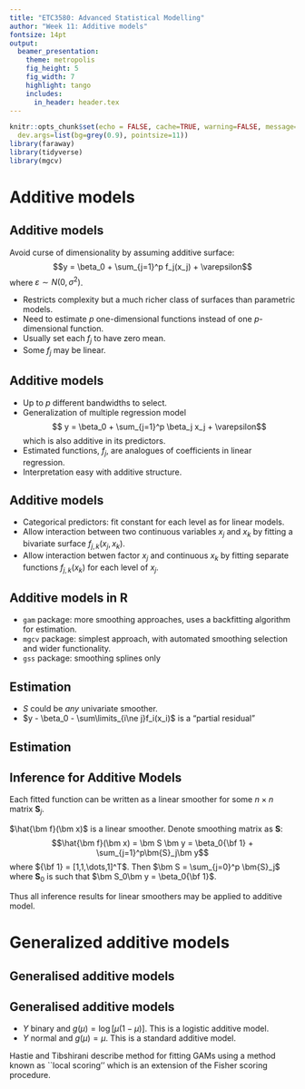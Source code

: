 ```yaml
---
title: "ETC3580: Advanced Statistical Modelling"
author: "Week 11: Additive models"
fontsize: 14pt
output:
  beamer_presentation:
    theme: metropolis
    fig_height: 5
    fig_width: 7
    highlight: tango
    includes:
      in_header: header.tex
---
```


```r
knitr::opts_chunk$set(echo = FALSE, cache=TRUE, warning=FALSE, message=FALSE,
  dev.args=list(bg=grey(0.9), pointsize=11))
library(faraway)
library(tidyverse)
library(mgcv)
```


# Additive models

## Additive models

Avoid curse of dimensionality by assuming additive surface:\vspace*{-0.2cm}
$$y = \beta_0 + \sum_{j=1}^p f_j(x_j) + \varepsilon$$
where $\varepsilon \sim N(0,\sigma^2)$.

 * Restricts complexity but a much richer class of surfaces than parametric models.
 * Need to estimate $p$ one-dimensional functions instead of one $p$-dimensional function.
 * Usually set each $f_j$ to have zero mean.
 * Some $f_j$ may be linear.

## Additive models

 * Up to $p$ different bandwidths to select.
 * Generalization of multiple regression model
  $$ y = \beta_0 + \sum_{j=1}^p \beta_j x_j + \varepsilon$$
which is also additive in its predictors.
 * Estimated functions, $f_j$, are analogues of coefficients in linear regression.
 * Interpretation easy with additive structure.

## Additive models

 * Categorical predictors: fit constant for each level as for linear models.
 * Allow interaction between two continuous variables $x_j$ and $x_k$ by fitting a bivariate surface $f_{j,k}(x_j,x_k)$.
 * Allow interaction betwen factor $x_j$ and continuous $x_k$ by fitting separate functions $f_{j,k}(x_k)$ for each level of $x_j$.

## Additive models in R

 * `gam` package: more smoothing approaches, uses a backfitting algorithm for estimation.
 * `mgcv` package: simplest approach, with automated smoothing selection and wider functionality.
 * `gss` package: smoothing splines only

## Estimation

\begin{block}{Back-fitting-algorithm (Hastie and Tibshirani, 1990)}
\begin{enumerate}
 \item Set $\beta_0 = \bar{y}$.
 \item Set $f_j(x) = \hat\beta_j x$ where $\hat\beta_j$ is OLS estimate.
 \item For $j=1,\dots,p,1,\dots,p,1,\dots,p,\dots$
     $$f_j(x) = S(x_j, y - \beta_0 - \sum_{i\ne j}f_i(x_i))$$
    where $S(x,u)$ means univariate smooth of $u$ on $x$.
\end{enumerate}
Iterate step 3 until convergence.\pause
\end{block}

 * $S$ could be *any* univariate smoother.
 * $y - \beta_0 - \sum\limits_{i\ne j}f_i(x_i)$ is a "partial residual"

## Estimation

\begin{block}{Regression splines}
No need for iterative back-fitting as the model can be written as a linear model.
\end{block}

\begin{block}{Penalized regression splines}
No need for iterative back-fitting as the model can be written as a linear mixed-effects model.
\end{block}



## Inference for Additive Models

Each fitted function can be written as a linear smoother \colorbox[rgb]{1,1,.5}{$\hat{\bm f}_j
= \bm{S}_j\bm y$} for some $n\times n$ matrix $\bm{S}_j$.

$\hat{\bm f}(\bm x)$ is a linear smoother.  Denote smoothing matrix as $\bm S$:
$$\hat{\bm f}(\bm x) = \bm S \bm y = \beta_0{\bf 1} + \sum_{j=1}^p\bm{S}_j\bm y$$
where ${\bf 1} = [1,1,\dots,1]^T$.
Then
$\bm S = \sum_{j=0}^p \bm{S}_j$
where $\bm S_0$ is such that $\bm S_0\bm y = \beta_0{\bf 1}$.

Thus all inference results for linear smoothers may be applied to
additive model.


# Generalized additive models

## Generalised additive models

\begin{block}{Generalized Linear Model (GLM)}
\begin{itemize}
\item Distribution of $y$
\item Link function $g$
\item $\E(y\mid x_1,\dots,x_p)=\mu$ where $g(\mu)=\beta_0 + \sum\limits_{j=1}^p \beta_j x_j$.
\end{itemize}
\end{block}\pause

\begin{alertblock}{Generalised Additive Model (GAM)}
\begin{itemize}
\item Distribution of $y$
\item Link function $g$
\item $\E(y\mid x_1,\dots,x_p)=\mu$ where
$g(\mu) = \beta_0 + \sum\limits_{j=1}^p f_j(x_j)$.
\end{itemize}
\end{alertblock}


## Generalised additive models

\alert{Examples:}

 * $Y$ binary and $g(\mu) = \log[\mu(1-\mu)]$.  This is a logistic
additive model.
 * $Y$ normal and $g(\mu) = \mu$.  This is a standard additive model.


\alert{Estimation}

Hastie and Tibshirani describe method for fitting GAMs using a
method known as ``local scoring'' which is an extension of the
Fisher scoring procedure.



